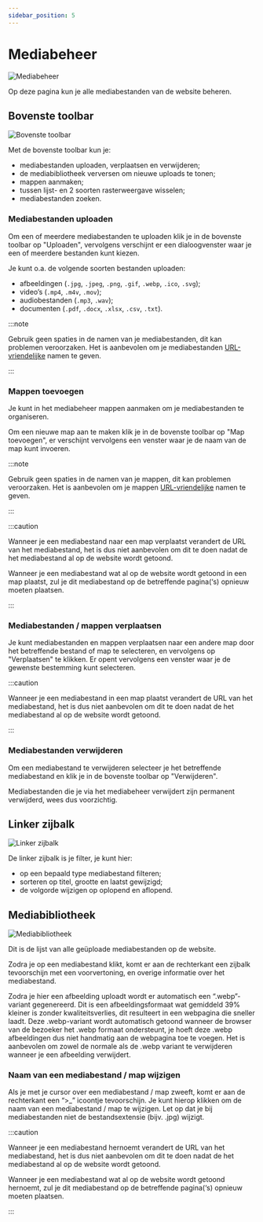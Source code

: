 ```yaml
---
sidebar_position: 5
---
```


# Mediabeheer

![Mediabeheer](/img/basics/mediabeheer.png)

Op deze pagina kun je alle mediabestanden van de website beheren.

## Bovenste toolbar

![Bovenste toolbar](/img/basics/mediabeheer-bovenste-toolbar.png)

Met de bovenste toolbar kun je:

-   mediabestanden uploaden, verplaatsen en verwijderen;
-   de mediabibliotheek verversen om nieuwe uploads te tonen;
-   mappen aanmaken;
-   tussen lijst- en 2 soorten rasterweergave wisselen;
-   mediabestanden zoeken.

### Mediabestanden uploaden

Om een of meerdere mediabestanden te uploaden klik je in de bovenste toolbar op "Uploaden", vervolgens verschijnt er een dialoogvenster waar je een of meerdere bestanden kunt kiezen.

Je kunt o.a. de volgende soorten bestanden uploaden:

-   afbeeldingen (`.jpg`, `.jpeg`, `.png`, `.gif`, `.webp`, `.ico`, `.svg`);
-   video’s (`.mp4`, `.m4v`, `.mov`);
-   audiobestanden (`.mp3`, `.wav`);
-   documenten (`.pdf`, `.docx`, `.xlsx`, `.csv`, `.txt`).

:::note

Gebruik geen spaties in de namen van je mediabestanden, dit kan problemen veroorzaken. Het is aanbevolen om je mediabestanden [URL-vriendelijke](https://en.wikipedia.org/wiki/Letter_case#Kebab_case) namen te geven.

:::

### Mappen toevoegen

Je kunt in het mediabeheer mappen aanmaken om je mediabestanden te organiseren.

Om een nieuwe map aan te maken klik je in de bovenste toolbar op "Map toevoegen", er verschijnt vervolgens een venster waar je de naam van de map kunt invoeren.

:::note

Gebruik geen spaties in de namen van je mappen, dit kan problemen veroorzaken. Het is aanbevolen om je mappen [URL-vriendelijke](https://en.wikipedia.org/wiki/Letter_case#Kebab_case) namen te geven.

:::

:::caution

Wanneer je een mediabestand naar een map verplaatst verandert de URL van het mediabestand, het is dus niet aanbevolen om dit te doen nadat de het mediabestand al op de website wordt getoond.

Wanneer je een mediabestand wat al op de website wordt getoond in een map plaatst, zul je dit mediabestand op de betreffende pagina(‘s) opnieuw moeten plaatsen.

:::

### Mediabestanden / mappen verplaatsen

Je kunt mediabestanden en mappen verplaatsen naar een andere map door het betreffende bestand of map te selecteren, en vervolgens op "Verplaatsen" te klikken. Er opent vervolgens een venster waar je de gewenste bestemming kunt selecteren.

:::caution

Wanneer je een mediabestand in een map plaatst verandert de URL van het mediabestand, het is dus niet aanbevolen om dit te doen nadat de het mediabestand al op de website wordt getoond.

:::

### Mediabestanden verwijderen

Om een mediabestand te verwijderen selecteer je het betreffende mediabestand en klik je in de bovenste toolbar op "Verwijderen".

Mediabestanden die je via het mediabeheer verwijdert zijn permanent verwijderd, wees dus voorzichtig.

## Linker zijbalk

![Linker zijbalk](/img/basics/mediabeheer-linker-zijbalk.png)

De linker zijbalk is je filter, je kunt hier:

-   op een bepaald type mediabestand filteren;
-   sorteren op titel, grootte en laatst gewijzigd;
-   de volgorde wijzigen op oplopend en aflopend.

## Mediabibliotheek

![Mediabibliotheek](/img/basics/mediabeheer-mediabibliotheek.png)

Dit is de lijst van alle geüploade mediabestanden op de website.

Zodra je op een mediabestand klikt, komt er aan de rechterkant een zijbalk tevoorschijn met een voorvertoning, en overige informatie over het mediabestand.

Zodra je hier een afbeelding uploadt wordt er automatisch een “.webp”-variant gegenereerd. Dit is een afbeeldingsformaat wat gemiddeld 39% kleiner is zonder kwaliteitsverlies, dit resulteert in een webpagina die sneller laadt. Deze .webp-variant wordt automatisch getoond wanneer de browser van de bezoeker het .webp formaat ondersteunt, je hoeft deze .webp afbeeldingen dus niet handmatig aan de webpagina toe te voegen. Het is aanbevolen om zowel de normale als de .webp variant te verwijderen wanneer je een afbeelding verwijdert.

### Naam van een mediabestand / map wijzigen

Als je met je cursor over een mediabestand / map zweeft, komt er aan de rechterkant een “>\_” icoontje tevoorschijn. Je kunt hierop klikken om de naam van een mediabestand / map te wijzigen. Let op dat je bij mediabestanden niet de bestandsextensie (bijv. .jpg) wijzigt.

:::caution

Wanneer je een mediabestand hernoemt verandert de URL van het mediabestand, het is dus niet aanbevolen om dit te doen nadat de het mediabestand al op de website wordt getoond.

Wanneer je een mediabestand wat al op de website wordt getoond hernoemt, zul je dit mediabestand op de betreffende pagina(‘s) opnieuw moeten plaatsen.

:::
